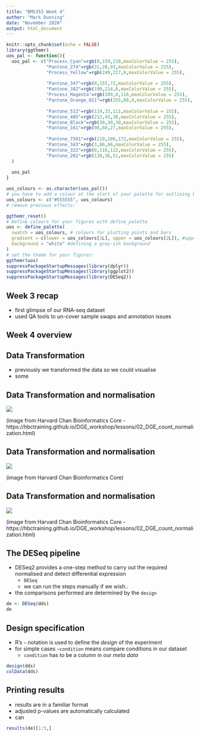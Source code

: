 ```yaml
---
title: "BMS353 Week 4"
author: "Mark Dunning"
date: "November 2020"
output: html_document
---
```


```r
knitr::opts_chunk$set(echo = FALSE)
library(ggthemr)
uos_pal <- function(){
  uos_pal <- c("Process_Cyan"=rgb(0,159,218,maxColorValue = 255),
               "Pantone_274"=rgb(31,20,93,maxColorValue = 255),
               "Process_Yellow"=rgb(249,227,0,maxColorValue = 255),
               
               "Pantone_347"=rgb(0,155,72,maxColorValue = 255),
               "Pantone_382"=rgb(190,214,0,maxColorValue = 255),
               "Process_Magenta"=rgb(209,0,116,maxColorValue = 255),
               "Pantone_Orange_021"=rgb(255,88,0,maxColorValue = 255),
               
               "Pantone_512"=rgb(119,33,111,maxColorValue = 255),
               "Pantone_485"=rgb(213,43,30,maxColorValue = 255),
               "Pantone_Black"=rgb(30,30,30,maxColorValue = 255),
               "Pantone_161"=rgb(98,60,27,maxColorValue = 255),
               
               "Pantone_7501"=rgb(219,206,172,maxColorValue = 255),
               "Pantone_343"=rgb(3,86,66,maxColorValue = 255),
               "Pantone_322"=rgb(0,116,122,maxColorValue = 255),
               "Pantone_202"=rgb(130,36,51,maxColorValue = 255)
  )
  
  uos_pal
}

uos_colours <- as.character(uos_pal())
# you have to add a colour at the start of your palette for outlining boxes, we'll use a grey:
uos_colours <- c("#555555", uos_colours)
# remove previous effects:

ggthemr_reset()
# Define colours for your figures with define_palette
uos <- define_palette(
  swatch = uos_colours, # colours for plotting points and bars
  gradient = c(lower = uos_colours[1L], upper = uos_colours[2L]), #upper and lower colours for continuous colours
  background = "white" #defining a grey-ish background 
)
# set the theme for your figures:
ggthemr(uos)
suppressPackageStartupMessages(library(dplyr))
suppressPackageStartupMessages(library(ggplot2))
suppressPackageStartupMessages(library(DESeq2))
```

## Week 3 recap

- first glimpse of our RNA-seq dataset
- used QA tools to un-cover sample swaps and annotation issues


## Week 4 overview

## Data Transformation

- previously we transformed the data so we could visualise
- some 

## Data Transformation and normalisation

![](seq_depth.PNG)

(image from Harvard Chan Bioinformatics Core - https://hbctraining.github.io/DGE_workshop/lessons/02_DGE_count_normalization.html)

## Data Transformation and normalisation

![](gene_length.PNG)

(image from Harvard Chan Bioinformatics Core)

## Data Transformation and normalisation

![](lib_size.PNG)

(image from Harvard Chan Bioinformatics Core - https://hbctraining.github.io/DGE_workshop/lessons/02_DGE_count_normalization.html)

## The DESeq pipeline

- DESeq2 provides a one-step method to carry out the required normalised and detect differential expression
  + `DESeq`
  + we can run the steps manually if we wish..
- the comparisons performed are determined by the `design`

```r
de <- DESeq(dds)
de
```


## Design specification

- R's `~` notation is used to define the *design* of the experiment
- for simple cases `~condition` means compare conditions in our dataset
  + `condition` has to be a column in our *meta data*

```r
design(dds)
colData(dds)
```


## Printing results

- results are in a familiar format
- adjusted p-values are automatically calculated
- can 

```r
results(de)[1:5,]
```

